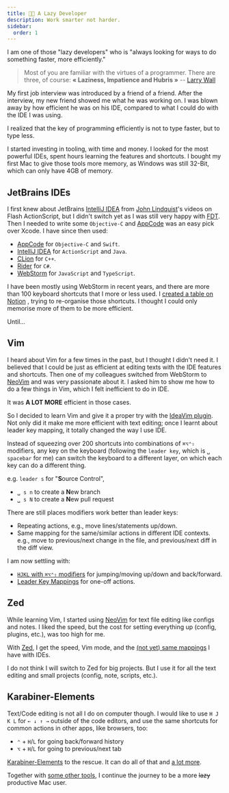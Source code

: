 ```yaml
---
title: 👨‍💻 A Lazy Developer
description: Work smarter not harder.
sidebar:
  order: 1
---
```




I am one of those "lazy developers" who is "always looking for ways to do something faster, more efficiently."

> Most of you are familiar with the virtues of a programmer. There are three, of course: **« Laziness, Impatience and Hubris »**
> -- [Larry Wall](https://www.youtube.com/watch?v=G49RUPv5-NU)

My first job interview was introduced by a friend of a friend.
After the interview, my new friend showed me what he was working on.
I was blown away by how efficient he was on his IDE,
compared to what I could do with the IDE I was using.

I realized that the key of programming efficiently is not to type faster,
but to type less.

I started investing in tooling, with time and money.
I looked for the most powerful IDEs, spent hours learning the features and shortcuts.
I bought my first Mac to give those tools more memory, as Windows was still 32-Bit,
which can only have 4GB of memory.

## JetBrains IDEs

I first knew about JetBrains [IntelliJ IDEA](https://www.jetbrains.com/idea/) from
[John Lindquist](https://johnlindquist.com/)'s videos on Flash ActionScript,
but I didn't switch yet as I was still very happy with [FDT](https://fdt.powerflasher.com/).
Then I needed to write some `Objective-C` and [AppCode](https://www.jetbrains.com/objc/)
was an easy pick over Xcode. I have since then used:

- [AppCode](https://www.jetbrains.com/objc/) for `Objective-C` and `Swift`.
- [IntelliJ IDEA](https://www.jetbrains.com/idea/) for `ActionScript` and `Java`.
- [CLion](https://www.jetbrains.com/clion/) for `C++`.
- [Rider](https://www.jetbrains.com/rider/) for `C#`.
- [WebStorm](https://www.jetbrains.com/webstorm/) for `JavaScript` and `TypeScript`.

I have been mostly using WebStorm in recent years, and there are more than 100 keyboard
shortcuts that I more or less used. I [created a table on Notion](https://responsible-eggnog-a31.notion.site/dcee0e26c53d47a5a4e7d44bc7a7c8aa?v=787386ed8d01423d9cfb6cd97b4ab000) ,
trying to re-organise those shortcuts. I thought I could only memorise more of
them to be more efficient.

Until...

## Vim

I heard about Vim for a few times in the past, but I thought I didn't need it.
I believed that I could be just as efficient at editing texts with the
IDE features and shortcuts. Then one of my colleagues switched from WebStorm to
[NeoVim](https://neovim.io/) and was very passionate about it. I asked him to show
me how to do a few things in Vim, which I felt inefficient to do in IDE.

It was **A LOT MORE** efficient in those cases.

So I decided to learn Vim and give it a proper try with the
[IdeaVim plugin](https://github.com/JetBrains/ideavim).
Not only did it make me more efficient with text editing;
once I learnt about leader key mapping, it totally changed the way I use IDE.

Instead of squeezing over 200 shortcuts into combinations of `⌘⌥⌃⇧` modifiers,
any key on the keyboard (following the `leader key`, which is `␣ spacebar` for me)
can switch the keyboard to a different layer,
on which each key can do a different thing.

e.g. `leader s` for "**S**ource Control",

- `␣ s n` to create a **N**ew branch
- `␣ s N` to create a **N**ew pull request

There are still places modifiers work better than leader keys:

- Repeating actions, e.g., move lines/statements up/down.
- Same mapping for the same/similar actions in different IDE contexts.
  e.g., move to previous/next change in the file, and previous/next diff in the diff view.

I am now settling with:

- [`HJKL` with `⌘⌥⌃⇧` modifiers](/productivity/editor-keymaps/#hjkl-with-modifiers) for jumping/moving up/down and back/forward.
- [Leader Key Mappings](/productivity/editor-keymaps#leader-key-mappings) for one-off actions.

## Zed

While learning Vim, I started using [NeoVim](https://neovim.io/) for text file
editing like configs and notes. I liked the speed, but the cost for setting
everything up (config, plugins, etc.), was too high for me.

With [Zed](https://zed.dev/), I get the speed, Vim mode, and the
[(not yet) same mappings](/productivity/editor-keymaps/)
I have with IDEs.

I do not think I will switch to Zed for big projects. But I use it for
all the text editing and small projects (config, note, scripts, etc.).

## Karabiner-Elements

Text/Code editing is not all I do on computer though.
I would like to use `H J K L` for `← ↓ ↑ →` outside of the code editors,
and use the same shortcuts for common actions in other apps, like browsers, too:

- `⌃` + `H`/`L` for going back/forward history
- `⌥` + `H`/`L` for going to previous/next tab

[Karabiner-Elements](https://karabiner-elements.pqrs.org/) to the rescue.
It can do all of that and [a lot more](https://github.com/evan-liu/karabiner-config/blob/main/karabiner-config.ts).

Together with [some other tools](/productivity/mac/homebrew/),
I continue the journey to be a more ~~lazy~~ productive Mac user.
